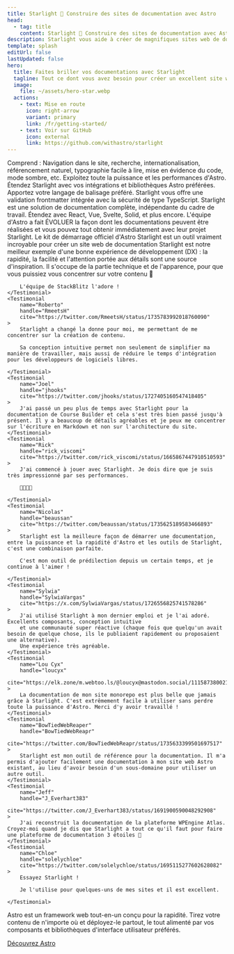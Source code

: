 ```yaml
---
title: Starlight 🌟 Construire des sites de documentation avec Astro
head:
  - tag: title
    content: Starlight 🌟 Construire des sites de documentation avec Astro
description: Starlight vous aide à créer de magnifiques sites web de documentation très performants avec Astro.
template: splash
editUrl: false
lastUpdated: false
hero:
  title: Faites briller vos documentations avec Starlight
  tagline: Tout ce dont vous avez besoin pour créer un excellent site web de documentation. Rapide, accessible et facile à utiliser.
  image:
    file: ~/assets/hero-star.webp
  actions:
    - text: Mise en route
      icon: right-arrow
      variant: primary
      link: /fr/getting-started/
    - text: Voir sur GitHub
      icon: external
      link: https://github.com/withastro/starlight
---
```



<CardGrid stagger>
	<Card title="Une documentation qui enchante" icon="open-book">
		Comprend : Navigation dans le site, recherche, internationalisation,
		référencement naturel, typographie facile à lire, mise en évidence du code,
		mode sombre, etc.
	</Card>
	<Card title="Propulsé par Astro" icon="rocket">
		Exploitez toute la puissance et les performances d'Astro. Étendez Starlight
		avec vos intégrations et bibliothèques Astro préférées.
	</Card>
	<Card title="Markdown, Markdoc, et MDX" icon="document">
		Apportez votre langage de balisage préféré. Starlight vous offre une
		validation frontmatter intégrée avec la sécurité de type TypeScript.
	</Card>
	<Card
		title="Apportez vos propres composants d'interface utilisateur"
		icon="puzzle"
	>
		Starlight est une solution de documentation complète, indépendante du cadre
		de travail. Étendez avec React, Vue, Svelte, Solid, et plus encore.
	</Card>
</CardGrid>

<TestimonialGrid title="Ce que disent les gens">
	<Testimonial
		name="Rachel"
		handle="rachelnabors"
		cite="https://twitter.com/astrodotbuild/status/1724934718745915558"
	>
		L'équipe d'Astro a fait ÉVOLUER la façon dont les documentations peuvent être réalisées et vous pouvez tout obtenir immédiatement avec leur projet Starlight.
	</Testimonial>
	<Testimonial
		name="Flavio"
		handle="flaviocopes"
		cite="https://twitter.com/flaviocopes/status/1738237658717905108"
	>
		Le kit de démarrage officiel d'Astro Starlight est un outil vraiment incroyable pour créer un site web de documentation
	</Testimonial>
	<Testimonial
		name="Tomek"
		handle="sulco"
		cite="https://twitter.com/sulco/status/1735610348730802342"
	>
		Starlight est notre meilleur exemple d'une bonne expérience de développement (DX) : la rapidité, la facilité et l'attention portée aux détails sont une source d'inspiration.
		Il s'occupe de la partie technique et de l'apparence,
		pour que vous puissiez vous concentrer sur votre contenu 👏

    	L'équipe de StackBlitz l'adore !
    </Testimonial>
    <Testimonial
    	name="Roberto"
    	handle="RmeetsH"
    	cite="https://twitter.com/RmeetsH/status/1735783992018760090"
    >
    	Starlight a changé la donne pour moi, me permettant de me concentrer sur la création de contenu.

    	Sa conception intuitive permet non seulement de simplifier ma manière de travailler, mais aussi de réduire le temps d'intégration pour les développeurs de logiciels libres.

    </Testimonial>
    <Testimonial
    	name="Joel"
    	handle="jhooks"
    	cite="https://twitter.com/jhooks/status/1727405160547418405"
    >
    	J'ai passé un peu plus de temps avec Starlight pour la documentation de Course Builder et cela s'est très bien passé jusqu'à présent. Il y a beaucoup de détails agréables et je peux me concentrer sur l'écriture en Markdown et non sur l'architecture du site.
    </Testimonial>
    <Testimonial
    	name="Rick"
    	handle="rick_viscomi"
    	cite="https://twitter.com/rick_viscomi/status/1665867447910510593"
    >
    	J'ai commencé à jouer avec Starlight. Je dois dire que je suis très impressionné par ses performances.

    	💯💯💯💯

    </Testimonial>
    <Testimonial
    	name="Nicolas"
    	handle="beaussan"
    	cite="https://twitter.com/beaussan/status/1735625189583466893"
    >
    	Starlight est la meilleure façon de démarrer une documentation, entre la puissance et la rapidité d'Astro et les outils de Starlight, c'est une combinaison parfaite.

    	C'est mon outil de prédilection depuis un certain temps, et je continue à l'aimer !

    </Testimonial>
    <Testimonial
    	name="Sylwia"
    	handle="SylwiaVargas"
    	cite="https://x.com/SylwiaVargas/status/1726556825741578286"
    >
    	J'ai utilisé Starlight à mon dernier emploi et je l'ai adoré. Excellents composants, conception intuitive
    	et une communauté super réactive (chaque fois que quelqu'un avait besoin de quelque chose, ils le publiaient rapidement ou proposaient une alternative).
    	Une expérience très agréable.
    </Testimonial>
    <Testimonial
    	name="Lou Cyx"
    	handle="loucyx"
    	cite="https://elk.zone/m.webtoo.ls/@loucyx@mastodon.social/111587380021362284"
    >
    	La documentation de mon site monorepo est plus belle que jamais grâce à Starlight. C'est extrêmement facile à utiliser sans perdre toute la puissance d'Astro. Merci d'y avoir travaillé !
    </Testimonial>
    <Testimonial
    	name="BowTiedWebReaper"
    	handle="BowTiedWebReapr"
    	cite="https://twitter.com/BowTiedWebReapr/status/1735633399501697517"
    >
    	Starlight est mon outil de référence pour la documentation. Il m'a permis d'ajouter facilement une documentation à mon site web Astro existant, au lieu d'avoir besoin d'un sous-domaine pour utiliser un autre outil.
    </Testimonial>
    <Testimonial
    	name="Jeff"
    	handle="J_Everhart383"
    	cite="https://twitter.com/J_Everhart383/status/1691900590048292908"
    >
    	J'ai reconstruit la documentation de la plateforme WPEngine Atlas. Croyez-moi quand je dis que Starlight a tout ce qu'il faut pour faire une plateforme de documentation 3 étoiles 🙌
    </Testimonial>
    <Testimonial
    	name="Chloe"
    	handle="solelychloe"
    	cite="https://twitter.com/solelychloe/status/1695115277602628082"
    >
    	Essayez Starlight !

    	Je l'utilise pour quelques-uns de mes sites et il est excellent.

    </Testimonial>

</TestimonialGrid>

<AboutAstro title="Proposé par">
	Astro est un framework web tout-en-un conçu pour la rapidité.
	Tirez votre contenu de n'importe où et déployez-le partout, le tout alimenté par vos composants et bibliothèques d'interface utilisateur préférés.

[Découvrez Astro](https://astro.build/)

</AboutAstro>
